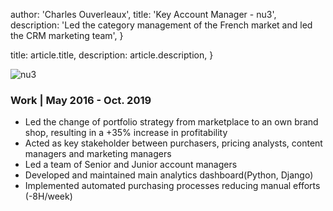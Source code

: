 
  author: 'Charles Ouverleaux',
  title: 'Key Account Manager - nu3',
  description:
    'Led the category management of the French market and led the CRM marketing team',
}

  title: article.title,
  description: article.description,
}


<Image src={nu3} alt="nu3" />

### Work | May 2016 - Oct. 2019

- Led the change of portfolio strategy from marketplace to an own brand shop, resulting in a +35% increase in profitability
- Acted as key stakeholder between purchasers, pricing analysts, content managers and marketing managers
- Led a team of Senior and Junior account managers
- Developed and maintained main analytics dashboard(Python, Django)
- Implemented automated purchasing processes reducing manual efforts (-8H/week)
